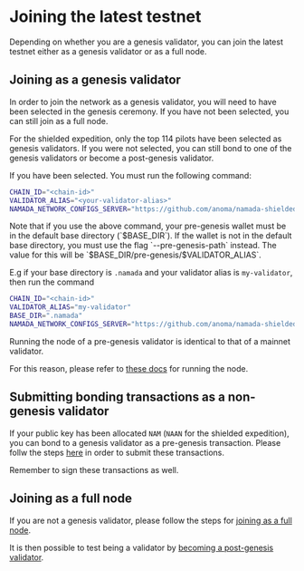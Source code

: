 
# Joining the latest testnet

Depending on whether you are a genesis validator, you can join the latest testnet either as a genesis validator or as a full node.

## Joining as a genesis validator

In order to join the network as a genesis validator, you will need to have been selected in the genesis ceremony. If you have not been selected, you can still join as a full node.

<Callout>
For the shielded expedition, only the top 114 pilots have been selected as genesis validators. If you were not selected, you can still bond to one of the genesis validators or become a post-genesis validator.
</Callout>

If you have been selected. You must run the following command:

```bash
CHAIN_ID="<chain-id>"
VALIDATOR_ALIAS="<your-validator-alias>"
NAMADA_NETWORK_CONFIGS_SERVER="https://github.com/anoma/namada-shielded-expedition/releases/download/shielded-expedition.b40d8e9055" namadac utils join-network --chain-id $CHAIN_ID --genesis-validator $VALIDATOR_ALIAS
```

<Callout>
Note that if you use the above command, your pre-genesis wallet must be in the default base directory (`$BASE_DIR`). If the wallet is not in the default base directory, you must use the flag `--pre-genesis-path` instead. The value for this will be `$BASE_DIR/pre-genesis/$VALIDATOR_ALIAS`.

E.g if your base directory is `.namada` and your validator alias is `my-validator`, then run the command 

```bash
CHAIN_ID="<chain-id>"
VALIDATOR_ALIAS="my-validator"
BASE_DIR=".namada"
NAMADA_NETWORK_CONFIGS_SERVER="https://github.com/anoma/namada-shielded-expedition/releases/download/shielded-expedition.b40d8e9055" namadac utils join-network --chain-id $CHAIN_ID --pre-genesis-path $BASE_DIR/pre-genesis/$VALIDATOR_ALIAS
```
</Callout>

Running the node of a pre-genesis validator is identical to that of a mainnet validator.

For this reason, please refer to [these docs](../../operators/validators/validator-setup.mdx#start-validating) for running the node.

## Submitting bonding transactions as a non-genesis validator
If your public key has been allocated `NAM` (`NAAN` for the shielded expedition), you can bond to a genesis validator as a pre-genesis transaction.
Please follw the steps [here](../../operators/networks/genesis-flow/participants.mdx#bond-to-a-pre-genesis-validator-account) in order to submit these transactions.

Remember to sign these transactions as well. 

## Joining as a full node
If you are not a genesis validator, please follow the steps for [joining as a full node](../../operators/ledger/running-a-full-node.mdx). 

It is then possible to test being a validator by [becoming a post-genesis validator](./post-genesis-validator.mdx).


